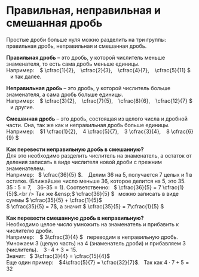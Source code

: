 
# Правильная, неправильная и смешанная дробь

<Callout>Простые дроби больше нуля можно разделить на три группы: правильная дробь, неправильная и смешанная дробь.</Callout>

<div className="p-4">

  <b>Правильная дробь</b> – это дробь, у которой числитель меньше знаменателя, то есть сама дробь меньше единицы.<br />
  Например: &ensp; $ \cfrac{1}{2}, &ensp; \cfrac{2}{3}, &ensp; \cfrac{4}{7}, &ensp; \cfrac{5}{11} $ &ensp; и так далее. <br />

  <b>Неправильная дробь</b> – это дробь, у которой числитель больше знаменателя, а сама дробь больше единицы.<br />
  Например: &ensp; $ \cfrac{3}{2}, &ensp; \cfrac{7}{5}, &ensp; \cfrac{8}{6}, &ensp; \cfrac{12}{7} $ &ensp; и другие. <br />

  <b>Смешанная дробь</b> – это дробь, состоящая из целого числа и дробной части. Она, так же как и неправильная дробь больше единицы.<br />
  Например: &ensp; $1 \cfrac{1}{2}, &ensp; 4 \cfrac{5}{7}, &ensp; 3 \cfrac{3}{4}, &ensp; 8 \cfrac{6}{9} $ <br />

  <b>Как перевести неправильную дробь в смешанную?</b><br />
   Для это необходимо разделить числитель на знаменатель, а остаток от деления записать в виде числителя новой дроби с прежним знаменателем.<br />
   Например: &ensp;$ \cfrac{36}{5} $. &ensp; Делим $36$ на $5$, получается $7$ целых и $1$ в остатке.
  (Ближайшее число меньше $36$, которое делится на $5$, это $35$. &ensp; $35:5=7$, &ensp; $36–35 = 1$).
  Соответственно: &ensp;$ \cfrac{36}{5} = 7 \cfrac{1}{5}$.<br />
  Так же &ensp;$ \cfrac{36}{5} $&ensp; можно записать в виде суммы $ \cfrac{35}{5} + \cfrac{1}{5}$ <br />
   $ \cfrac{35}{5} = 7$, а значит  $ \cfrac{35}{5} = 7\cfrac{1}{5} $

  <b>Как перевести смешанную дробь в неправильную?</b><br />
   Необходимо целое число умножить на знаменатель и прибавить к числителю дроби.<br />
   Например: &ensp; $ 3\cfrac{3}{4} $ &ensp;переводим в неправильную дробь. Умножаем $3$ (целую часть) на $4$
  (знаменатель дроби) и прибавляем $3$ (числитель). &ensp; $3 \cdot 4 + 3 = 15.$ <br />
  Значит: &ensp;$ 3\cfrac{3}{4} = \cfrac{15}{4}$ <br />
  Еще один пример: &ensp; $4\cfrac{5}{7} = \cfrac{32}{7}$. &ensp;Так как $4 \cdot 7+5 = 32$
</div>
